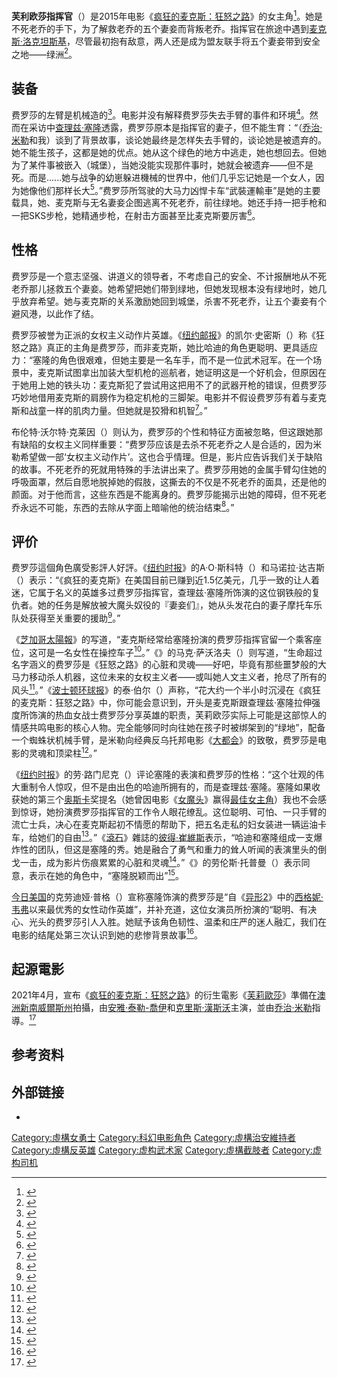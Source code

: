 {{NoteTA
|G1=Show
|G2=Movie
|G3=人名
|T=zh-cn:费罗莎指挥官;zh-hk:芙莉歐莎指揮官;zh-tw:芙莉歐莎指揮官;
|1=zh-cn:费罗莎指挥官;zh-hk:芙莉歐莎指揮官;zh-tw:芙莉歐莎指揮官;
|2=zh-cn:塞隆;zh-hk:花朗;zh-tw:賽隆;
|3=zh-cn:疯狂的麦克斯：狂怒之路;zh-hk:末日先鋒：鐵甲飛車;zh-tw:瘋狂麥斯：憤怒道;
|4=zh-cn:费罗莎;zh-hant:芙莉歐莎;
|5=zh-hans:麥斯·洛克譚斯基;zh-hk:麥克斯·洛克坦斯奇;zh-tw:麥斯·洛克坦斯基;zh-cn:麦克斯·洛克坦斯基;
|6=zh-cn:麦克斯;zh-hk:麥克斯;zh-tw:麥斯;
|7=zh-cn:绿地;zh-tw:綠洲;
|8=zh-cn:战童;zh-tw:戰爭男孩;
}}
{{Infobox character
| name       = 芙莉欧莎指挥官<br>Imperator Furiosa
| image      =
| caption    = 
| first      = 《[[疯狂的麦克斯：狂怒之路|疯狂的麦克斯：狂怒之路]]》（2015）
| last       =
| cause      =
| nickname   =
| alias      = 
| height     =
| nationality =  
| age        =
| born       = 
| death      =
| occupation = [[驾驶|司机]]<br>機械師<br>[[生存主义|生存者]]<br>[[狙击手|狙击手]]<br>众母成员
| title      =
| family     =
| spouse     = 
| children   = 
| relatives  =
| residence  = {{AUS}}
| episode    =
| portrayer  = {{plainlist|
* [[查理兹·塞隆|查理兹·塞隆]]
* [[安雅·泰勒-喬伊|安雅·泰勒-喬伊]]}}
| creator    = [[乔治·米勒|乔治·米勒]]<br>{{le|布伦丹·麦卡锡|Brendan McCarthy}}<br>{{le|尼克·莱瑟里斯|Nico Lathouris}}
}}

'''芙利欧莎指挥官'''（{{lang-en|Imperator Furiosa}}）是2015年电影《[[疯狂的麦克斯：狂怒之路|疯狂的麦克斯：狂怒之路]]》的女主角<ref>{{cite web|title=Box Office: 'Mad Max: Fury Road' Tops $300 Million Worldwide|author=Scott Mendelson|url=http://www.forbes.com/sites/scottmendelson/2015/06/06/box-office-mad-max-fury-road-tops-300-million-worldwide/|date=2015-06-06|accessdate=2015-07-03|deadurl=no|archiveurl=https://web.archive.org/web/20150705014304/http://www.forbes.com/sites/scottmendelson/2015/06/06/box-office-mad-max-fury-road-tops-300-million-worldwide/|archivedate=2015-07-05}}</ref>。她是不死老乔的手下，为了解救老乔的五个妻妾而背叛老乔。指挥官在旅途中遇到[[麦克斯·洛克坦斯基|麦克斯·洛克坦斯基]]，尽管最初抱有敌意，两人还是成为盟友联手将五个妻妾带到安全之地——绿洲<ref>{{cite web|title=Mad Max: Fury Road's Final Chase Sequence Was Designed Around One Crucial Element|author=Nick Romano|url=http://www.cinemablend.com/new/Mad-Max-Fury-Road-Final-Chase-Sequence-Was-Designed-Around-One-Crucial-Element-71527.html|accessdate=2015-07-03|deadurl=no|archiveurl=https://web.archive.org/web/20150705012956/http://www.cinemablend.com/new/Mad-Max-Fury-Road-Final-Chase-Sequence-Was-Designed-Around-One-Crucial-Element-71527.html|archivedate=2015-07-05}}</ref>。

== 装备 ==
费罗莎的左臂是机械造的<ref>{{cite web|title=Mad Max: Fury Road, A Feminist Action Movie?|author=Eleanor Tremeer|url=http://moviepilot.com/posts/2015/06/23/mad-max-fury-road-a-feminist-action-movie-3331601?lt_source=external,manual|date=2015-06-23|accessdate=2015-07-03|deadurl=yes|archiveurl=https://web.archive.org/web/20150704200955/http://moviepilot.com/posts/2015/06/23/mad-max-fury-road-a-feminist-action-movie-3331601?lt_source=external,manual|archivedate=2015-07-04}}</ref>。电影并没有解释费罗莎失去手臂的事件和环境<ref>{{cite web|title=Mad Max Review: The Single Best Thing About the Movie Is...|author=Zach Baron|url=http://www.gq.com/story/mad-max-fury-road-charlize-theron|accessdate=2015-07-03|deadurl=no|archiveurl=https://web.archive.org/web/20150705173634/http://www.gq.com/story/mad-max-fury-road-charlize-theron|archivedate=2015-07-05}}</ref>。然而在采访中[[查理兹·塞隆|查理兹·塞隆]]透露，费罗莎原本是指挥官的妻子，但不能生育：“（[[乔治·米勒|乔治·米勒]]和我）谈到了背景故事，谈论她最终是怎样失去手臂的，谈论她是被遗弃的。她不能生孩子，这都是她的优点。她从这个绿色的地方中逃走，她也想回去。但她为了某件事被嵌入（城堡），当她没能实现那件事时，她就会被遗弃——但不是死。而是......她与战争的幼崽躲进機械的世界中，他们几乎忘记她是一个女人，因为她像他们那样长大<ref>{{cite web|title=Imperator Furiosa to return in Mad Max 2? Epic Backstory Revealed!|author=Eleanor Tremeer|url=http://moviepilot.com/posts/2015/07/01/imperator-furiosa-to-return-in-mad-max-2-epic-backstory-revealed-3350108?lt_source=external,manual|date=2015-07-01|accessdate=2015-07-03|deadurl=yes|archiveurl=https://web.archive.org/web/20150704191911/http://moviepilot.com/posts/2015/07/01/imperator-furiosa-to-return-in-mad-max-2-epic-backstory-revealed-3350108?lt_source=external,manual|archivedate=2015-07-04}}</ref>。”费罗莎所驾驶的大马力凶悍卡车“武裝運輸車”是她的主要载具，她、麦克斯与无名妻妾企图逃离不死老乔，前往绿地。她还手持一把手枪和一把SKS步枪，她精通步枪，在射击方面甚至比麦克斯要厉害<ref>{{cite web|title=High Gear “Mad Max: Fury Road.”|author=Anthony Lane|url=http://www.newyorker.com/magazine/2015/05/25/high-gear-current-cinema-anthony-lane|date=2015-05-25|accessdate=2015-07-03|deadurl=no|archiveurl=https://web.archive.org/web/20150705034326/http://www.newyorker.com/magazine/2015/05/25/high-gear-current-cinema-anthony-lane|archivedate=2015-07-05}}</ref>。

== 性格 ==
费罗莎是一个意志坚强、讲道义的领导者，不考虑自己的安全、不计报酬地从不死老乔那儿拯救五个妻妾。她希望把她们带到绿地，但她发现根本没有绿地时，她几乎放弃希望。她与麦克斯的关系激励她回到城堡，杀害不死老乔，让五个妻妾有个避风港，以此作了结。

费罗莎被誉为正派的女权主义动作片英雄。《[[纽约邮报|纽约邮报]]》的凯尔·史密斯（{{lang|en|Kyle Smith}}）称《狂怒之路》真正的主角是费罗莎，而非麦克斯，她比哈迪的角色更聪明、更具适应力：“塞隆的角色很艰难，但她主要是一名车手，而不是一位武术冠军。在一个场景中，麦克斯试图拿出加装大型机枪的巡航者，她证明这是一个好机会，但原因在于她用上她的铁头功：麦克斯犯了尝试用这把用不了的武器开枪的错误，但费罗莎巧妙地借用麦克斯的肩膀作为稳定机枪的三脚架。电影并不假设费罗莎有着与麦克斯和战童一样的肌肉力量。但她就是狡猾和机智<ref>{{cite web|title=Why ‘Mad Max: Fury Road’ is the feminist picture of the year|author=Kyle Smith|url=http://nypost.com/2015/05/14/why-mad-max-fury-road-is-the-feminist-picture-of-the-year/|date=2015-05-14|accessdate=2015-07-03|deadurl=no|archiveurl=https://web.archive.org/web/20150707185607/http://nypost.com/2015/05/14/why-mad-max-fury-road-is-the-feminist-picture-of-the-year/|archivedate=2015-07-07}}</ref>。”

布伦特·沃尔特·克莱因（{{lang|en|Brent Walter Cline}}）则认为，费罗莎的个性和特征方面被忽略，但这跟她那有缺陷的女权主义同样重要：“费罗莎应该是去杀不死老乔之人是合适的，因为米勒希望做一部‘女权主义动作片’。这也合乎情理。但是，影片应告诉我们关于缺陷的故事。不死老乔的死就用特殊的手法讲出来了。费罗莎用她的金属手臂勾住她的呼吸面罩，然后自愿地脱掉她的假肢，这撕去的不仅是不死老乔的面具，还是他的颜面。对于他而言，这些东西是不能离身的。费罗莎能揭示出她的障碍，但不死老乔永远不可能，东西的去除从字面上暗喻他的统治结束<ref>{{cite web|title=Power and Disability in 'Mad Max Fury Road'|author=Brent Walter Cline|url=http://www.popmatters.com/feature/194573-power-and-disability-in-mad-max-fury-road1/|date=2015-06-18|accessdate=2015-07-03|deadurl=no|archiveurl=https://web.archive.org/web/20150705020427/http://www.popmatters.com/feature/194573-power-and-disability-in-mad-max-fury-road1/|archivedate=2015-07-05}}</ref>。”

== 评价 ==
费罗莎這個角色廣受影評人好評。《[[纽约时报|纽约时报]]》的A·O·斯科特（{{lang|en|A.O. Scott}}）和马诺拉·达吉斯（{{lang|en|Manohla Dargis}}）表示：“《疯狂的麦克斯》在美国目前已赚到近1.5亿美元，几乎一致的让人着迷，它属于名义的英雄多过费罗莎指挥官，查理兹·塞隆所饰演的这位钢铁般的复仇者。她的任务是解放被大魔头奴役的『妻妾们』，她从头发花白的妻子摩托车乐队处获得至关重要的援助<ref>{{cite web|title=Heroines Triumph at Box Office, but Has Anything Changed in Hollywood?|author=A.O. Scott, Manohlo Dargis|3=|url=http://www.nytimes.com/2015/07/05/movies/heroines-triumph-at-box-office-but-has-anything-changed-in-hollywood.html?_r=0|date=2015-07-03|accessdate=2015-07-03|deadurl=no|archiveurl=https://web.archive.org/web/20150707045444/http://www.nytimes.com/2015/07/05/movies/heroines-triumph-at-box-office-but-has-anything-changed-in-hollywood.html?_r=0|archivedate=2015-07-07}}</ref>。”

《[[芝加哥太陽報|芝加哥太陽報]]》的{{link-en|理察·羅珀|Richard Roeper}}写道，“麦克斯经常给塞隆扮演的费罗莎指挥官留一个乘客座位，这可是一名女性在操控车子<ref>{{cite web|title=‘MAD MAX: FURY ROAD': CRAZY CHASES, TOUGH WOMEN IN ONE OF THE BEST ACTION MOVIES EVER |author=Richard Roeper |url=http://entertainment.suntimes.com/movies/mad-max-fury-road-crazy-chases-tough-women-one-best-action-movies-ever/ |date=2015-05-14 |accessdate=2015-07-03 |deadurl=yes |archiveurl=https://web.archive.org/web/20150519183219/http://entertainment.suntimes.com/movies/mad-max-fury-road-crazy-chases-tough-women-one-best-action-movies-ever/ |archivedate=2015-05-19 }}</ref>。”《{{le|奥斯汀记事报|The Austin Chronicle}}》的马克·萨沃洛夫（{{lang|en|Marc Savlov}}）则写道，“生命超过名字涵义的费罗莎是《狂怒之路》的心脏和灵魂——好吧，毕竟有那些噩梦般的大马力移动杀人机器，这位未来的女权主义者——或叫她人文主义者，抢尽了所有的风头<ref>{{cite web|title=Mad Max: Fury Road|author=Marc Savlov|url=http://www.austinchronicle.com/calendar/film/2015-05-15/mad-max-fury-road/|date=2015-05-15|accessdate=2015-07-03|deadurl=no|archiveurl=https://web.archive.org/web/20150703184142/http://www.austinchronicle.com/calendar/film/2015-05-15/mad-max-fury-road/|archivedate=2015-07-03}}</ref>。”《[[波士顿环球报|波士顿环球报]]》的泰·伯尔（{{lang|en|Ty Burr}}）声称，“花大约一个半小时沉浸在《疯狂的麦克斯：狂怒之路》中，你可能会意识到，开头是麦克斯跟查理兹·塞隆拉伸强度所饰演的热血女战士费罗莎分享英雄的职责，芙莉欧莎实际上可能是这部惊人的情感共鸣电影的核心人物。完全能够同时向往她在孩子时被绑架到的“绿地”，配备一个蜘蛛状机械手臂，是米勒向经典反乌托邦电影《[[大都会_(1927年电影)|大都会]]》的致敬，费罗莎是电影的灵魂和顶梁柱<ref>{{cite web|title=‘Mad Max’ is back — and better than ever|work=The Boston Globe|author=Burr, Ty|url=http://www.bostonglobe.com/arts/movies/2015/05/13/mad-max-back-and-better-than-ever/8OHB5Sh5nJDJ8DFkVGHxmL/story.html#|date=2015-05-13|accessdate=2015-07-03|deadurl=no|archiveurl=https://web.archive.org/web/20150705035424/http://www.bostonglobe.com/arts/movies/2015/05/13/mad-max-back-and-better-than-ever/8OHB5Sh5nJDJ8DFkVGHxmL/story.html|archivedate=2015-07-05}}</ref>。”

《[[纽约时报|纽约时报]]》的劳·路门尼克（{{lang|en|Lou Lumenick}}）评论塞隆的表演和费罗莎的性格：“这个壮观的伟大重制令人惊叹，但不是由出色的哈迪所拥有的，而是查理兹·塞隆。塞隆如果收获她的第三个[[奥斯卡|奥斯卡]]奖提名（她曾因电影《[[女魔头|女魔头]]》赢得[[奥斯卡最佳女主角|最佳女主角]]）我也不会感到惊讶，她扮演费罗莎指挥官的工作令人眼花缭乱。这位聪明、可怕、一只手臂的流亡士兵，决心在麦克斯起初不情愿的帮助下，把五名走私的妇女装进一辆运油卡车，给她们的自由<ref>{{cite web|title=Feminist warrior Charlize Theron fuels a revved-up ‘Mad Max’|author=Lumenick, Lou|work=New York Post|url=http://nypost.com/2015/05/12/feminist-warrior-charlize-theron-fuels-a-revved-up-mad-max/|date=2015-05-12|accessdate=2015-07-03|deadurl=no|archiveurl=https://web.archive.org/web/20150707185601/http://nypost.com/2015/05/12/feminist-warrior-charlize-theron-fuels-a-revved-up-mad-max/|archivedate=2015-07-07}}</ref>。”《[[滾石_(雜誌)|滾石]]》雜誌的[[彼得·崔維斯|彼得·崔維斯]]表示，“哈迪和塞隆组成一支爆炸性的团队，但这是塞隆的秀。她是融合了勇气和重力的耸人听闻的表演里头的倒戈一击，成为影片伤痕累累的心脏和灵魂<ref>{{cite web|title=Mad Max: Fury Road|work=Rolling Stone|author=Travers, Peter|url=http://www.rollingstone.com/movies/reviews/mad-max-fury-road-20150513|date=2015-05-13|accessdate=2015-07-03|deadurl=no|archiveurl=https://web.archive.org/web/20150705123204/http://www.rollingstone.com/movies/reviews/mad-max-fury-road-20150513|archivedate=2015-07-05}}</ref>。”《{{le|夏洛特观察报|The Charlotte Observer}}》的劳伦斯·托普曼（{{lang|en|Lawrence Toppman}}）表示同意，表示在她的角色中，“塞隆脱颖而出”<ref>{{cite web|title=‘Mad Max: Fury Road’ whips up a desert storm|work=The Charlotte Observer|first=Lawrence|last=Topmann|url=http://www.charlotteobserver.com/entertainment/ent-columns-blogs/lawrence-toppman/article21002358.html|date=2015-05-14|accessdate=2015-07-03|deadurl=no|archiveurl=https://web.archive.org/web/20150705034423/http://www.charlotteobserver.com/entertainment/ent-columns-blogs/lawrence-toppman/article21002358.html|archivedate=2015-07-05}}</ref>。

[[今日美国|今日美国]]的克劳迪娅·普格（{{lang|en|Claudia Puig}}）宣称塞隆饰演的费罗莎是“自《[[异形2|异形2]]》中的[[西格妮·韦弗|西格妮·韦弗]]以来最优秀的女性动作英雄”，并补充道，这位女演员所扮演的“聪明、有决心、光头的费罗莎引人入胜。她赋予该角色韧性、温柔和庄严的迷人融汇，我们在电影的结尾处第三次认识到她的悲惨背景故事<ref>{{cite web|title='Mad Max' an opera of velocity and excess|url=http://www.usatoday.com/story/life/movies/2015/05/14/mad-max-review-puig/27295193/|date=2015-05-14|work=USA Today|accessdate=2015-07-03|author=Puig, Claudia|deadurl=no|archiveurl=https://web.archive.org/web/20150715142751/http://www.usatoday.com/story/life/movies/2015/05/14/mad-max-review-puig/27295193/|archivedate=2015-07-15}}</ref>。
== 起源電影 ==
2021年4月，宣布《[[疯狂的麦克斯：狂怒之路|疯狂的麦克斯：狂怒之路]]》的衍生電影《[[芙莉歐莎_(電影)|芙莉歐莎]]》準備在[[澳洲|澳洲]][[新南威爾斯州|新南威爾斯州]]拍攝，由[[安雅·泰勒-喬伊|安雅·泰勒-喬伊]]和[[克里斯·漢斯沃|克里斯·漢斯沃]]主演，並由[[乔治·米勒|乔治·米勒]]指導。<ref>{{cite news |author1=Tom Grater |title=‘Mad Max’ Spin-Off ‘Furiosa’ Prepping For New South Wales Shoot; Film Set To Be Australia’s Biggest Ever |url=https://deadline.com/2021/04/mad-max-spin-off-furiosa-prepping-new-south-wales-shoot-2022-australias-biggest-ever-1234739289/ |accessdate=2021-06-18 |work=Deadline |archive-date=2021-05-01 |archive-url=https://web.archive.org/web/20210501141631/https://deadline.com/2021/04/mad-max-spin-off-furiosa-prepping-new-south-wales-shoot-2022-australias-biggest-ever-1234739289/ |dead-url=no }}</ref>

== 参考资料 ==
{{reflist|2}}

== 外部链接 ==
*{{imdb character|0329049|芙莉歐莎指揮官}}

{{Mad Max}}
{{DEFAULTSORT:Furiosa, Imperator}}

[[Category:虛構女勇士|Category:虛構女勇士]]
[[Category:科幻电影角色|Category:科幻电影角色]]
[[Category:虛構治安維持者|Category:虛構治安維持者]]
[[Category:虛構反英雄|Category:虛構反英雄]]
[[Category:虚构武术家|Category:虚构武术家]]
[[Category:虛構截肢者|Category:虛構截肢者]]
[[Category:虚构司机|Category:虚构司机]]